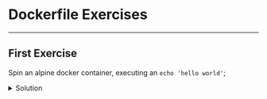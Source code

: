 <!-- SUBTITLE: Dockerfile Exercises -->

<Layout header>

# Dockerfile Exercises 

</Layout>

---

<Layout>

## First Exercise

Spin an alpine docker container, executing an `echo 'hello world'`;

<details>

<summary>Solution</summary> 

```sh
$ docker run alpine echo 'hello world'
```

</details>

</Layout>
